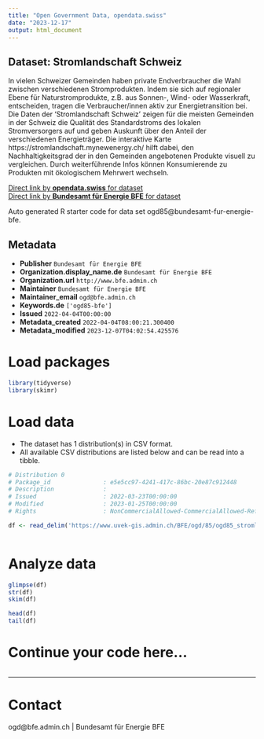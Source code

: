 ```yaml
---
title: "Open Government Data, opendata.swiss"
date: "2023-12-17"
output: html_document
---
```


## Dataset: Stromlandschaft Schweiz

In vielen Schweizer Gemeinden haben private Endverbraucher die Wahl zwischen verschiedenen Stromprodukten. Indem sie sich auf regionaler Ebene für Naturstromprodukte, z.B. aus Sonnen-, Wind- oder Wasserkraft, entscheiden, tragen die Verbraucher/innen aktiv zur Energietransition bei. Die Daten der 'Stromlandschaft Schweiz' zeigen für die meisten Gemeinden in der Schweiz die Qualität des Standardstroms des lokalen Stromversorgers auf und geben Auskunft über den Anteil der verschiedenen Energieträger.
Die interaktive Karte https://stromlandschaft.mynewenergy.ch/ hilft dabei, den Nachhaltigkeitsgrad der in den Gemeinden angebotenen Produkte visuell zu vergleichen. Durch weiterführende Infos können Konsumierende zu Produkten mit ökologischem Mehrwert wechseln.

[Direct link by **opendata.swiss** for dataset](https://opendata.swiss/de/dataset/stromlandschaft-schweiz)<br>
[Direct link by **Bundesamt für Energie BFE** for dataset](https://stromlandschaft.mynewenergy.ch/)

Auto generated R starter code for data set ogd85@bundesamt-fur-energie-bfe.

## Metadata

- **Publisher** `Bundesamt für Energie BFE`
- **Organization.display_name.de** `Bundesamt für Energie BFE`
- **Organization.url** `http://www.bfe.admin.ch`
- **Maintainer** `Bundesamt für Energie BFE`
- **Maintainer_email** `ogd@bfe.admin.ch`
- **Keywords.de** `['ogd85-bfe']`
- **Issued** `2022-04-04T00:00:00`
- **Metadata_created** `2022-04-04T08:00:21.300400`
- **Metadata_modified** `2023-12-07T04:02:54.425576`


# Load packages

```r

library(tidyverse)
library(skimr)

```

# Load data

-   The dataset has 1 distribution(s) in CSV format.
-   All available CSV distributions are listed below and can be read into a tibble.

```r

# Distribution 0
# Package_id               : e5e5cc97-4241-417c-86bc-20e87c912448
# Description              : 
# Issued                   : 2022-03-23T00:00:00
# Modified                 : 2023-01-25T00:00:00
# Rights                   : NonCommercialAllowed-CommercialAllowed-ReferenceRequired

df <- read_delim('https://www.uvek-gis.admin.ch/BFE/ogd/85/ogd85_stromlandschaft.csv')



```

# Analyze data

```r

glimpse(df)
str(df)
skim(df)

head(df)
tail(df)

```

# Continue your code here...

```r

```

------------------------------------------------------------------------

# Contact

ogd@bfe.admin.ch | Bundesamt für Energie BFE
